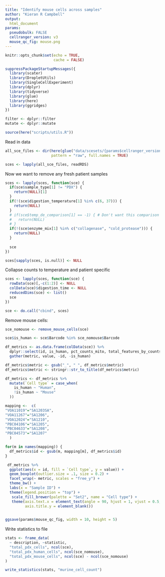 ```yaml
---
title: "Identify mouse cells across samples"
author: "Kieran R Campbell"
output:
  html_document
params:
  pseudobulk: FALSE
  cellranger_version: v3
  mouse_qc_fig: mouse.png
---
```


```r
knitr::opts_chunk$set(echo = TRUE,
                      cache = FALSE)

suppressPackageStartupMessages({
  library(scater)
  library(DropletUtils)
  library(SingleCellExperiment)
  library(dplyr)
  library(tidyverse)
  library(glue)
  library(here)
  library(ggridges)
})

filter <- dplyr::filter
mutate <- dplyr::mutate

source(here("scripts/utils.R"))
```



Read in data

```r
all_sce_files <- dir(here(glue("data/scesets/{params$cellranger_version}/")),
                     pattern = "raw", full.names = TRUE)

sces <- lapply(all_sce_files, readRDS)
```

Now we want to remove any fresh patient samples

```r
sces <- lapply(sces, function(sce) {
  if(sce$sample_type[1] != "PDX") {
    return(NULL)[1]
  }
  if(!(sce$digestion_temperature[1] %in% c(6, 37))) {
    return(NULL)
  }
  # if(sce$temp_de_comparison[1] == -1) { # Don't want this comparison in
  #   return(NULL)
  # }
  if(!(sce$enzyme_mix[1] %in% c("collagenase", "cold_protease"))) {
    return(NULL)
  }
  
  sce
})

sces[sapply(sces, is.null)] <- NULL
```



Collapse counts to temperature and patient specific


```r

sces <- lapply(sces, function(sce) {
  rowData(sce)[,-c(1:2)] <- NULL
  colData(sce)$digestion_time <- NULL
  reducedDims(sce) <- list()
  sce
})

sce <- do.call("cbind", sces)
```

Remove mouse cells:

```r
sce_nomouse <- remove_mouse_cells(sce)
```



```r
sce$is_human <- sce$Barcode %in% sce_nomouse$Barcode
```



```r
df_metrics <- as.data.frame(colData(sce)) %>% 
  dplyr::select(id, is_human, pct_counts_mito, total_features_by_counts, total_counts) %>% 
  gather(metric, value, -id, -is_human)

df_metrics$metric <- gsub("_", " ", df_metrics$metric)
df_metrics$metric <- stringr::str_to_title(df_metrics$metric)

df_metrics <- df_metrics %>% 
  mutate(`Cell type` = case_when(
    is_human ~ "Human",
    !is_human ~ "Mouse"
  ))
```



```r
mapping <-  c(
"VOA11019"="SA1203SA",
"VOA11267"="SA1206",
"VOA12024"="SA1210",
"PBC04106"="SA1205",
"PBC04633"="SA1208",
"PBC04573"="SA1207"
  )
```

```r
for(m in names(mapping)) {
  df_metrics$id <- gsub(m, mapping[m], df_metrics$id)
}
```

```r

 df_metrics %>% 
  ggplot(aes(x = id, fill = `Cell type`, y = value)) +
  geom_boxplot(outlier.size = .1, size = 0.2) +
  facet_wrap(~ metric, scales = "free_y") +
  theme_bw() +
  labs(x = "Sample ID") +
  theme(legend.position = "top") +
   scale_fill_brewer(palette = "Set2", name = "Cell type") +
   theme(axis.text.x = element_text(angle = 90, hjust = 1, vjust = 0.5, size = 6),
         axis.title.y = element_blank())
  
```

```r
ggsave(params$mouse_qc_fig, width = 10, height = 5)
```


Write statistics to file

```r
stats <- frame_data(
  ~ description, ~statistic,
  "total_pdx_cells", ncol(sce),
  "total_pdx_human_cells", ncol(sce_nomouse),
  "total_pdx_mouse_cells", ncol(sce) - ncol(sce_nomouse)
)

write_statistics(stats, "murine_cell_count")
```



